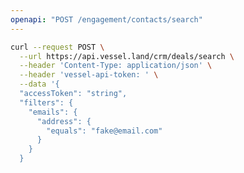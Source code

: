 ```yaml
---
openapi: "POST /engagement/contacts/search"
---
```


<RequestExample>

```bash Request
curl --request POST \
  --url https://api.vessel.land/crm/deals/search \
  --header 'Content-Type: application/json' \
  --header 'vessel-api-token: ' \
  --data '{
  "accessToken": "string",
  "filters": {
    "emails": {
      "address": {
        "equals": "fake@email.com"
      }
    }
  }
```

</RequestExample>
